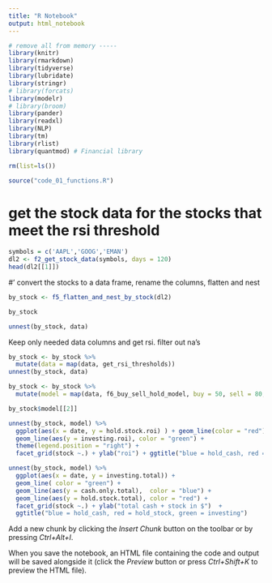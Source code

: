 ```yaml
---
title: "R Notebook"
output: html_notebook
---
```

```r
# remove all from memory -----
library(knitr)
library(rmarkdown)
library(tidyverse)
library(lubridate)
library(stringr)
# library(forcats)
library(modelr)
# library(broom)
library(pander)
library(readxl)
library(NLP)
library(tm)
library(rlist)
library(quantmod) # Financial library

rm(list=ls())

source("code_01_functions.R")
```

# get the stock data for the stocks that meet the rsi threshold
```r
symbols = c('AAPL','GOOG','EMAN')
dl2 <- f2_get_stock_data(symbols, days = 120)
head(dl2[[1]])

```

#' convert the stocks to a data frame, rename the columns, flatten and nest
```r
by_stock <- f5_flatten_and_nest_by_stock(dl2)

by_stock
```

```r
unnest(by_stock, data)
```

Keep only needed data columns and get rsi. filter out na's
```r
by_stock <- by_stock %>%
  mutate(data = map(data, get_rsi_thresholds)) 
unnest(by_stock, data)
```


```r
by_stock <- by_stock %>%
  mutate(model = map(data, f6_buy_sell_hold_model, buy = 50, sell = 80, buy_sell_percent = .2))

by_stock$model[[2]]
```

```r
unnest(by_stock, model) %>%
  ggplot(aes(x = date, y = hold.stock.roi) ) + geom_line(color = "red") + 
  geom_line(aes(y = investing.roi), color = "green") +
  theme(legend.position = "right") +
  facet_grid(stock ~.) + ylab("roi") + ggtitle("blue = hold_cash, red = hold_stock ")

```

```r
unnest(by_stock, model) %>%
  ggplot(aes(x = date, y = investing.total)) +  
  geom_line( color = "green") + 
  geom_line(aes(y = cash.only.total),  color = "blue") +
  geom_line(aes(y = hold.stock.total), color = "red") +
  facet_grid(stock ~.) + ylab("total cash + stock in $")  + 
  ggtitle("blue = hold_cash, red = hold_stock, green = investing")
```

Add a new chunk by clicking the *Insert Chunk* button on the toolbar or by pressing *Ctrl+Alt+I*.

When you save the notebook, an HTML file containing the code and output will be saved alongside it (click the *Preview* button or press *Ctrl+Shift+K* to preview the HTML file).
